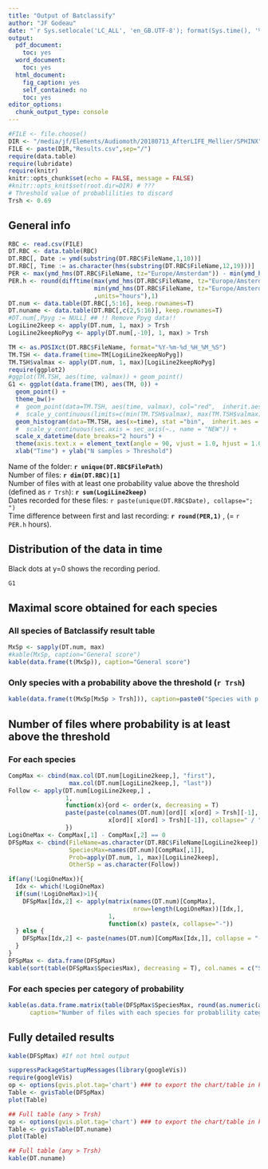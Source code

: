 ```yaml
---
title: "Output of Batclassify"
author: "JF Godeau"
date: "`r Sys.setlocale('LC_ALL', 'en_GB.UTF-8'); format(Sys.time(), '%d %B %Y')`"
output:
  pdf_document:
    toc: yes
  word_document:
    toc: yes
  html_document:
    fig_caption: yes
    self_contained: no
    toc: yes
editor_options: 
  chunk_output_type: console
---
```


```r
#FILE <- file.choose()
DIR <- "/media/jf/Elements/Audiomoth/20180713_AfterLIFE_Mellier/SPHINX"
FILE <- paste(DIR,"Results.csv",sep="/")
require(data.table)
require(lubridate)
require(knitr)
knitr::opts_chunk$set(echo = FALSE, message = FALSE)
#knitr::opts_knit$set(root.dir=DIR) # ???
# Threshold value of probablilities to discard
Trsh <- 0.69
```

## General info

```r
RBC <- read.csv(FILE)
DT.RBC <- data.table(RBC)
DT.RBC[, Date := ymd(substring(DT.RBC$FileName,1,10))]
DT.RBC[, Time := as.character(hms(substring(DT.RBC$FileName,12,19)))]
PER <- max(ymd_hms(DT.RBC$FileName, tz="Europe/Amsterdam")) - min(ymd_hms(DT.RBC$FileName, tz="Europe/Amsterdam"))
PER.h <- round(difftime(max(ymd_hms(DT.RBC$FileName, tz="Europe/Amsterdam")),
                        min(ymd_hms(DT.RBC$FileName, tz="Europe/Amsterdam"))
                        ,units="hours"),1)
DT.num <- data.table(DT.RBC[,5:16], keep.rownames=T)
DT.nuname <- data.table(DT.RBC[,c(2,5:16)], keep.rownames=T)
#DT.num[,Ppyg := NULL] ## !! Remove Ppyg data!!
LogiLine2keep <- apply(DT.num, 1, max) > Trsh
LogiLine2keepNoPyg <- apply(DT.num[,-10], 1, max) > Trsh

TM <- as.POSIXct(DT.RBC$FileName, format="%Y-%m-%d_%H_%M_%S")
TM.TSH <- data.frame(time=TM[LogiLine2keepNoPyg])
TM.TSH$valmax <- apply(DT.num, 1, max)[LogiLine2keepNoPyg]
require(ggplot2)
#ggplot(TM.TSH, aes(time, valmax)) + geom_point()
G1 <- ggplot(data.frame(TM), aes(TM, 0)) +
  geom_point() +
  theme_bw()+
  #  geom_point(data=TM.TSH, aes(time, valmax), col="red",  inherit.aes = F) +
  #  scale_y_continuous(limits=c(min(TM.TSH$valmax), max(TM.TSH$valmax))) +
  geom_histogram(data=TM.TSH, aes(x=time), stat ="bin",  inherit.aes = F, alpha= 0.5, binwidth=1000) +
  #  scale_y_continuous(sec.axis = sec_axis(~., name = "NEW")) +
  scale_x_datetime(date_breaks="2 hours") +
  theme(axis.text.x = element_text(angle = 90, vjust = 1.0, hjust = 1.0))+
  xlab("Time") + ylab("N samples > Threshold")

```

Name of the folder: **`r unique(DT.RBC$FilePath)`**  
Number of files: **`r dim(DT.RBC)[1]`**  
Number of files with at least one probability value above the threshold (defined as `r Trsh`): **`r sum(LogiLine2keep)`**  
Dates recorded for these files: `r paste(unique(DT.RBC$Date), collapse="; ")`  
Time difference between first and last recording: **`r round(PER,1)`** , (= `r PER.h` hours).  

## Distribution of the data in time  
Black dots at y=0 shows the recording period.  

```r
G1
```



## Maximal score obtained for each species
### All species of Batclassify result table

```r
MxSp <- sapply(DT.num, max)
#kable(MxSp, caption="General score")
kable(data.frame(t(MxSp)), caption="General score")
```

### Only species with a probability above the threshold (`r Trsh`)  

```r
kable(data.frame(t(MxSp[MxSp > Trsh])), caption=paste0("Species with p > ",Trsh))
```


## Number of files where probability is at least above the threshold
### For each species  

```r
CompMax <- cbind(max.col(DT.num[LogiLine2keep,], "first"),
                 max.col(DT.num[LogiLine2keep,], "last"))
Follow <- apply(DT.num[LogiLine2keep,] ,
                1,
                function(x){ord <- order(x, decreasing = T)
                paste(paste(colnames(DT.num)[ord][ x[ord] > Trsh][-1],
                            x[ord][ x[ord] > Trsh][-1]), collapse=" / ")
                })
LogiOneMax <- CompMax[,1] - CompMax[,2] == 0
DFSpMax <- cbind(FileName=as.character(DT.RBC$FileName[LogiLine2keep]),
                 SpeciesMax=names(DT.num)[CompMax[,1]],
                 Prob=apply(DT.num, 1, max)[LogiLine2keep],
                 OtherSp = as.character(Follow))

if(any(!LogiOneMax)){
  Idx <- which(!LogiOneMax)
  if(sum(!LogiOneMax)>1){
    DFSpMax[Idx,2] <- apply(matrix(names(DT.num)[CompMax],
                                   nrow=length(LogiOneMax))[Idx,],
                            1,
                            function(x) paste(x, collapse="-"))
  } else {
    DFSpMax[Idx,2] <- paste(names(DT.num)[CompMax[Idx,]], collapse = "-")
  }
}
DFSpMax <- data.frame(DFSpMax)
kable(sort(table(DFSpMax$SpeciesMax), decreasing = T), col.names = c("Species","N"))
```

### For each species per category of probability  

```r
kable(as.data.frame.matrix(table(DFSpMax$SpeciesMax, round(as.numeric(as.character(DFSpMax$Prob)),1))),
      caption="Number of files with each species for probablility categories")

```


## Fully detailed results

```r
kable(DFSpMax) #If not html output
```


```r
suppressPackageStartupMessages(library(googleVis))
require(googleVis)
op <- options(gvis.plot.tag='chart') ### to export the chart/table in knitted html
Table <- gvisTable(DFSpMax)
plot(Table)
```


```r
## Full table (any > Trsh)  
op <- options(gvis.plot.tag='chart') ### to export the chart/table in knitted html
Table <- gvisTable(DT.nuname)
plot(Table)

```

```r
## Full table (any > Trsh)  
kable(DT.nuname)

```

